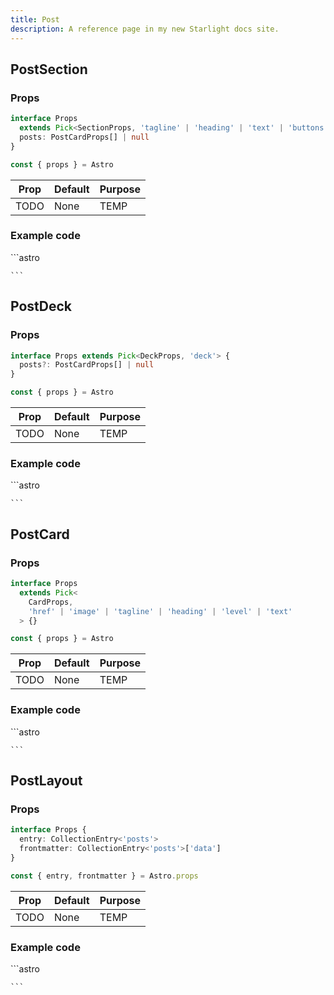 ```yaml
---
title: Post
description: A reference page in my new Starlight docs site.
---
```




## PostSection

### Props
```ts
interface Props
  extends Pick<SectionProps, 'tagline' | 'heading' | 'text' | 'buttons'> {
  posts: PostCardProps[] | null
}

const { props } = Astro
```

| Prop  | Default | Purpose |
| ----  | ------- | ------- |
| TODO  | None    | TEMP    |

### Example code
<Tabs>
  <TabItem label="Self-closing">
    ```astro

    ```
  </TabItem>
</Tabs>

<Window>
  <PostSection />
</Window>

## PostDeck

### Props
```ts
interface Props extends Pick<DeckProps, 'deck'> {
  posts?: PostCardProps[] | null
}

const { props } = Astro
```

| Prop  | Default | Purpose |
| ----  | ------- | ------- |
| TODO  | None    | TEMP    |

### Example code
<Tabs>
  <TabItem label="Self-closing">
    ```astro

    ```
  </TabItem>
</Tabs>

<Window>
  <PostDeck />
</Window>

## PostCard

### Props
```ts
interface Props
  extends Pick<
    CardProps,
    'href' | 'image' | 'tagline' | 'heading' | 'level' | 'text'
  > {}

const { props } = Astro
```

| Prop  | Default | Purpose |
| ----  | ------- | ------- |
| TODO  | None    | TEMP    |

### Example code
<Tabs>
  <TabItem label="Self-closing">
    ```astro

    ```
  </TabItem>
</Tabs>

<Window>
  <PostCard />
</Window>

## PostLayout

### Props
```ts
interface Props {
  entry: CollectionEntry<'posts'>
  frontmatter: CollectionEntry<'posts'>['data']
}

const { entry, frontmatter } = Astro.props
```

| Prop  | Default | Purpose |
| ----  | ------- | ------- |
| TODO  | None    | TEMP    |

### Example code
<Tabs>
  <TabItem label="Self-closing">
    ```astro

    ```
  </TabItem>
</Tabs>

<Window>
  <PostLayout />
</Window>
